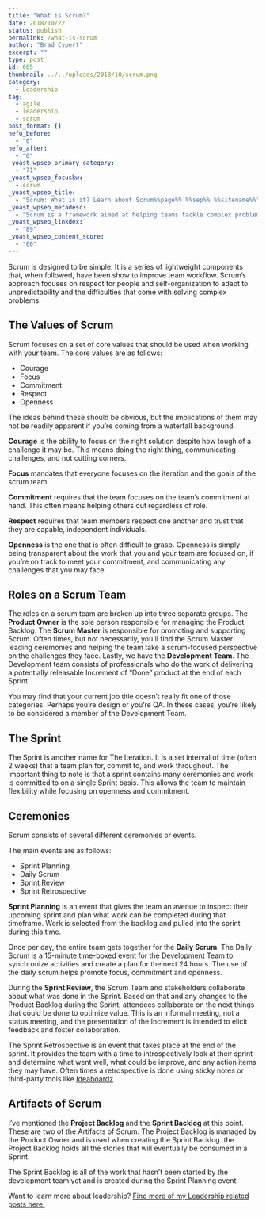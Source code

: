 ```yaml
---
title: "What is Scrum?"
date: 2018/10/22
status: publish
permalink: /what-is-scrum
author: "Brad Cypert"
excerpt: ""
type: post
id: 665
thumbnail: ../../uploads/2018/10/scrum.png
category:
  - Leadership
tag:
  - agile
  - leadership
  - scrum
post_format: []
hefo_before:
  - "0"
hefo_after:
  - "0"
_yoast_wpseo_primary_category:
  - "71"
_yoast_wpseo_focuskw:
  - scrum
_yoast_wpseo_title:
  - "Scrum: What is it? Learn about Scrum%%page%% %%sep%% %%sitename%%"
_yoast_wpseo_metadesc:
  - "Scrum is a framework aimed at helping teams tackle complex problems while creatively delivering high value products. Learn to use scrum to help your team succeed."
_yoast_wpseo_linkdex:
  - "89"
_yoast_wpseo_content_score:
  - "60"
---
```


Scrum is designed to be simple. It is a series of lightweight components that, when followed, have been show to improve team workflow. Scrum’s approach focuses on respect for people and self-organization to adapt to unpredictability and the difficulties that come with solving complex problems.

## The Values of Scrum

Scrum focuses on a set of core values that should be used when working with your team. The core values are as follows:

- Courage
- Focus
- Commitment
- Respect
- Openness

The ideas behind these should be obvious, but the implications of them may not be readily apparent if you’re coming from a waterfall background.

**Courage** is the ability to focus on the right solution despite how tough of a challenge it may be. This means doing the right thing, communicating challenges, and not cutting corners.

**Focus** mandates that everyone focuses on the iteration and the goals of the scrum team.

**Commitment** requires that the team focuses on the team’s commitment at hand. This often means helping others out regardless of role.

**Respect** requires that team members respect one another and trust that they are capable, independent individuals.

**Openness** is the one that is often difficult to grasp. Openness is simply being transparent about the work that you and your team are focused on, if you’re on track to meet your commitment, and communicating any challenges that you may face.

## Roles on a Scrum Team

The roles on a scrum team are broken up into three separate groups. The **Product Owner** is the sole person responsible for managing the Product Backlog. The **Scrum Master** is responsible for promoting and supporting Scrum. Often times, but not necessarily, you’ll find the Scrum Master leading ceremonies and helping the team take a scrum-focused perspective on the challenges they face. Lastly, we have the **Development Team**. The Development team consists of professionals who do the work of delivering a potentially releasable Increment of “Done” product at the end of each Sprint.

You may find that your current job title doesn’t really fit one of those categories. Perhaps you’re design or you’re QA. In these cases, you’re likely to be considered a member of the Development Team.

## The Sprint

The Sprint is another name for The Iteration. It is a set interval of time (often 2 weeks) that a team plan for, commit to, and work throughout. The important thing to note is that a sprint contains many ceremonies and work is committed to on a single Sprint basis. This allows the team to maintain flexibility while focusing on openness and commitment.

## Ceremonies

Scrum consists of several different ceremonies or events.

The main events are as follows:

- Sprint Planning
- Daily Scrum
- Sprint Review
- Sprint Retrospective

**Sprint Planning** is an event that gives the team an avenue to inspect their upcoming sprint and plan what work can be completed during that timeframe. Work is selected from the backlog and pulled into the sprint during this time.

Once per day, the entire team gets together for the **Daily Scrum**. The Daily Scrum is a 15-minute time-boxed event for the Development Team to synchronize activities and create a plan for the next 24 hours. The use of the daily scrum helps promote focus, commitment and openness.

During the **Sprint Review**, the Scrum Team and stakeholders collaborate about what was done in the Sprint. Based on that and any changes to the Product Backlog during the Sprint, attendees collaborate on the next things that could be done to optimize value. This is an informal meeting, not a status meeting, and the presentation of the Increment is intended to elicit feedback and foster collaboration.

The Sprint Retrospective is an event that takes place at the end of the sprint. It provides the team with a time to introspectively look at their sprint and determine what went well, what could be improve, and any action items they may have. Often times a retrospective is done using sticky notes or third-party tools like [Ideaboardz](http://www.ideaboardz.com/).

## Artifacts of Scrum

I’ve mentioned the **Project Backlog** and the **Sprint Backlog** at this point. These are two of the Artifacts of Scrum. The Project Backlog is managed by the Product Owner and is used when creating the Sprint Backlog. the Project Backlog holds all the stories that will eventually be consumed in a Sprint.

The Sprint Backlog is all of the work that hasn’t been started by the development team yet and is created during the Sprint Planning event.

Want to learn more about leadership? [Find more of my Leadership related posts here.](http://www.bradcypert.com/category/leadership/)
